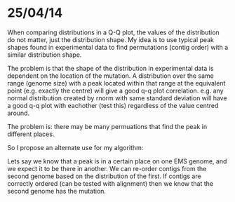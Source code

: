 25/04/14
========================================================

When comparing distributions in a Q-Q plot, the values of the distribution do not matter, just the distribution shape. My idea is to use typical peak shapes found in experimental data to find permutations (contig order) with a similar distribution shape.

The problem is that the shape of the distribution in experimental data is dependent on the location of the mutation. A distribution over the same range (genome size) with a peak located within that range at the equivalent point (e.g. exactly the centre) will give a good q-q plot correlation. e.g. any normal distribution created by rnorm with same standard deviation will have a good q-q plot with eachother (test this) regardless of the value centred around. 

The problem is: there may be many permuations that find the peak in different places.

So I propose an alternate use for my algorithm:

Lets say we know that a peak is in a certain place on one EMS genome, and we expect it to be there in another. We can re-order contigs from the second genome based on the distribution of the first. If contigs are correctly ordered (can be tested with alignment) then we know that the second genome has the mutation.